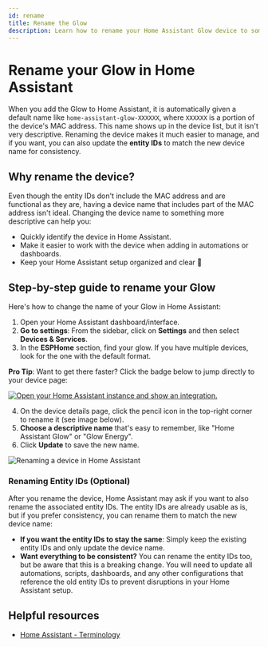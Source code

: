 ```yaml
---
id: rename
title: Rename the Glow
description: Learn how to rename your Home Assistant Glow device to something more descriptive and user-friendly.
---
```


# Rename your Glow in Home Assistant

When you add the Glow to Home Assistant, it is automatically given a default name like `home-assistant-glow-XXXXXX`, where `XXXXXX` is a portion of the device's MAC address. This name shows up in the device list, but it isn't very descriptive. Renaming the device makes it much easier to manage, and if you want, you can also update the **entity IDs** to match the new device name for consistency.

## Why rename the device?

Even though the entity IDs don't include the MAC address and are functional as they are, having a device name that includes part of the MAC address isn't ideal. Changing the device name to something more descriptive can help you:

- Quickly identify the device in Home Assistant.
- Make it easier to work with the device when adding in automations or dashboards.
- Keep your Home Assistant setup organized and clear 🧹

## Step-by-step guide to rename your Glow

Here's how to change the name of your Glow in Home Assistant:

1. Open your Home Assistant dashboard/interface.
2. **Go to settings**: From the sidebar, click on **Settings** and then select **Devices & Services**.
3. In the **ESPHome** section, find your glow. If you have multiple devices, look for the one with the default format.

  **Pro Tip**: Want to get there faster? Click the badge below to jump directly to your device page:

[![Open your Home Assistant instance and show an integration.](https://my.home-assistant.io/badges/integration.svg)][esphome-devices]

4. On the device details page, click the pencil icon in the top-right corner to rename it (see image below).
5. **Choose a descriptive name** that's easy to remember, like "Home Assistant Glow" or "Glow Energy".
6. Click **Update** to save the new name.

<p align="left">
  <img
    src={require('@site/static/img/configuration/rename-device.png').default}
    alt="Renaming a device in Home Assistant"
  />
</p>

### Renaming Entity IDs (Optional)

After you rename the device, Home Assistant may ask if you want to also rename the associated entity IDs. The entity IDs are already usable as is, but if you prefer consistency, you can rename them to match the new device name:

- **If you want the entity IDs to stay the same**: Simply keep the existing entity IDs and only update the device name.
- **Want everything to be consistent?** You can rename the entity IDs too, but be aware that this is a breaking change. You will need to update all automations, scripts, dashboards, and any other configurations that reference the old entity IDs to prevent disruptions in your Home Assistant setup.

## Helpful resources

- [Home Assistant - Terminology](https://home-assistant.io/getting-started/concepts-terminology)

[esphome-devices]: https://my.home-assistant.io/redirect/integration/?domain=esphome